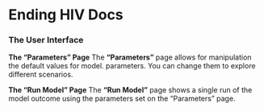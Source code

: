 # Ending HIV Docs

### The User Interface
**The "Parameters" Page**
The **"Parameters"** page allows for manipulation the default values for model. parameters. You can change them to explore different scenarios.
<!-- **Warning**: *this is an advanced feature. Entering certain values will cause the model to not run or give implausible results. Be careful before you change any values on this page.* -->


**The "Run Model" Page**
The **"Run Model"** page shows a single run of the model outcome using the parameters set on the "Parameters" page.
<!-- You can change the model options to better fit your campus characteristics. In addition, you can modify the intervention you wish to explore. And, you can change which output is visualized in the graphs. After selecting the parameters set in each model, the model will automatically update the plots and summary data tables. -->
